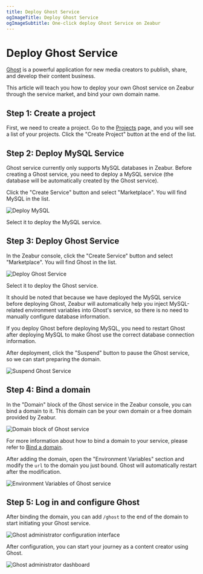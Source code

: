 ```yaml
---
title: Deploy Ghost Service
ogImageTitle: Deploy Ghost Service
ogImageSubtitle: One-click deploy Ghost Service on Zeabur
---
```



# Deploy Ghost Service

[Ghost](https://ghost.org/) is a powerful application for new media creators to publish, share, and develop their content business.

This article will teach you how to deploy your own Ghost service on Zeabur through the service market, and bind your own domain name.

## Step 1: Create a project

First, we need to create a project. Go to the [Projects](https://dash.zeabur.com/projects) page, and you will see a list of your projects. Click the "Create Project" button at the end of the list.

## Step 2: Deploy MySQL Service

Ghost service currently only supports MySQL databases in Zeabur. Before creating a Ghost service, you need to deploy a MySQL service (the database will be automatically created by the Ghost service).

Click the "Create Service" button and select "Marketplace". You will find MySQL in the list.

![Deploy MySQL](/marketplace/ghost/deploy-mysql.png)

Select it to deploy the MySQL service.

## Step 3: Deploy Ghost Service

In the Zeabur console, click the "Create Service" button and select "Marketplace". You will find Ghost in the list.

![Deploy Ghost Service](/marketplace/ghost/deploy-ghost.png)

Select it to deploy the Ghost service.

<Callout>
It should be noted that because we have deployed the MySQL service before deploying Ghost, Zeabur will automatically help you inject MySQL-related environment variables into Ghost's service, so there is no need to manually configure database information.

If you deploy Ghost before deploying MySQL, you need to restart Ghost after deploying MySQL to make Ghost use the correct database connection information.
</Callout>

After deployment, click the "Suspend" button to pause the Ghost service, so we can start preparing the domain.

![Suspend Ghost Service](/marketplace/ghost/ghost-suspend.gif)

## Step 4: Bind a domain

In the "Domain" block of the Ghost service in the Zeabur console, you can bind a domain to it. This domain can be your own domain or a free domain provided by Zeabur.

![Domain block of Ghost service](/marketplace/ghost/ghost-domain.png)

For more information about how to bind a domain to your service, please refer to [Bind a domain](../deploy/domain-binding).

After adding the domain, open the "Environment Variables" section and modify the `url` to the domain you just bound. Ghost will automatically restart after the modification.

![Environment Variables of Ghost service](/marketplace/ghost/ghost-env.png)

## Step 5: Log in and configure Ghost

After binding the domain, you can add `/ghost` to the end of the domain to start initiating your Ghost service.

![Ghost administrator configuration interface](/marketplace/ghost/ghost-admin-config.png)

After configuration, you can start your journey as a content creator using Ghost.

![Ghost administrator dashboard](/marketplace/ghost/ghost-admin-dashboard.png)
